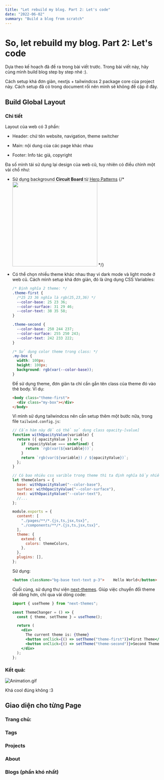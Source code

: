 ---
title: "Let rebuild my blog. Part 2: Let's code"
date: "2022-06-02"
summary: "Build a blog from scratch"
---

# So, let rebuild my blog. Part 2: Let's code

Dựa theo kế hoạch đã đề ra trong bài viết trước. Trong bài viết này, hãy cùng mình build blog step by step nhé :).

Cách setup khá đơn giản, nextjs + tailwindcss 2 package core của project này. Cách setup đã có trong document rồi nên mình sẽ không đề cập ở đây.

## Build Global Layout

### Chi tiết

Layout của web có 3 phần:

- Header: chứ tên website, navigation, theme switcher

- Main: nội dung của các page khác nhau

- Footer: Info tác giả, copyright

Đa số mình tái sử dụng lại design của web cũ, tuy nhiên có điều chỉnh một vài chổ như:

- Sử dụng background **Circuit Board** từ [Hero Patterns](https://heropatterns.com/)
  {/* <img src="file:///D:/linhtinh/writing/images/2022-05-29-16-21-53-image.png" title="" alt="" width="277"> */}
- Có thể chọn nhiều theme khác nhau thay vì dark mode và light mode ở web cũ.
  Cách mình setup khá đơn giản, đó là ứng dụng CSS Variables:

  ```css
  /* Định nghĩa 2 theme: */
  .theme-first {
    /*25 23 36 nghĩa là rgb(25,23,36) */
    --color-base: 25 23 36;
    --color-surface: 31 29 46;
    --color-text: 38 35 58;
  }

  .theme-second {
    --color-base: 250 244 237;
    --color-surface: 255 250 243;
    --color-text: 242 233 222;
  }

  /* Sử dụng color theme trong class: */
  .my-box {
    width: 100px;
    height: 100px;
    background: rgb(var(--color-base));
  }
  ```

  Để sử dụng theme, đơn giản ta chỉ cần gắn tên class của theme đó vào thẻ body. Ví dụ:

  ```html
  <body class="theme-first">
    <div class="my-box"></div>
  </body>
  ```

  Vì mình sử dụng tailwindcss nên cần setup thêm một bước nữa, trong file `tailwind.config.js`:

  ```js
  // Cần hàm này để có thể sử dụng class opacity-[value]
  function withOpacityValue(variable) {
    return ({ opacityValue }) => {
      if (opacityValue === undefined) {
        return `rgb(var(${variable}))`;
      }
      return `rgb(var(${variable}) / ${opacityValue})`;
    };
  }

  // Có bao nhiêu css varible trong theme thì ta định nghĩa bấy nhiêu đó:
  let themeColors = {
    base: withOpacityValue("--color-base"),
    surface: withOpacityValue("--color-surface"),
    text: withOpacityValue("--color-text"),
    //...
  };

  module.exports = {
    content: [
      "./pages/**/*.{js,ts,jsx,tsx}",
      "./components/**/*.{js,ts,jsx,tsx}",
    ],
    theme: {
      extend: {
        colors: themeColors,
      },
    },
    plugins: [],
  };
  ```

  Sử dụng:

  ```html
  <button className="bg-base text-text p-3">    Hello World</button>
  ```

  Cuối cùng, sử dụng thư viện [next-themes](https://github.com/pacocoursey/next-themes). Giúp việc chuyển đổi theme dễ dàng hơn, chỉ qua vài dòng code:

  ```jsx
  import { useTheme } from "next-themes";

  const ThemeChanger = () => {
    const { theme, setTheme } = useTheme();

    return (
      <div>
        The current theme is: {theme}
        <button onClick={() => setTheme("theme-first")}>First Theme</button>
        <button onClick={() => setTheme("theme-second")}>Second Theme</button>
      </div>
    );
  };
  ```

### Kết quả:

![Animation.gif](D:\linhtinh\writing\images\dbce1b04c4add58504b9788fee9e3f8415a62ab9.gif)

Khá cool đúng không :3

## Giao diện cho từng Page

### Trang chủ:

### Tags

### Projects

### About

### Blogs (phần khó nhất)
